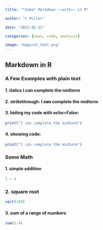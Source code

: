 ```yaml
---
title: "*Some* Markdown ~~with~~ in R"

author: "C Miller"

date: "2023-02-22"

categories: [news, code, analysis]

image: "magical_text.png"
---
```


## Markdown in  R

### A Few Examples with plain text

#### 1.  italics **I *can* complete the midterm**

#### 2. strikethrough:  I ~~can~~ complete the midterm

#### 3. hiding my code with echo=False:

```r
print("I can complete the midterm")

```

#### 4. showing code:

```r
print("I can complete the midterm")
```

### Some Math 

#### 1.  simple addition

```r
5 + 5
```

### 2. square root

```r

sqrt(100)
```

#### 3. sum of a range of numbers

```r

sum(1:4)

```
